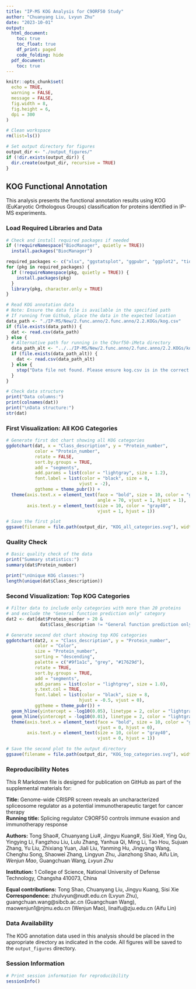 ```yaml
---
title: "IP-MS KOG Analysis for C9ORF50 Study"
author: "Chuanyang Liu, Lvyun Zhu"
date: "2023-10-01"
output:
  html_document:
    toc: true
    toc_float: true
    df_print: paged
    code_folding: hide
  pdf_document:
    toc: true
---
```


```r
knitr::opts_chunk$set(
  echo = TRUE,
  warning = FALSE,
  message = FALSE,
  fig.width = 8,
  fig.height = 6,
  dpi = 300
)

# Clean workspace
rm(list=ls())

# Set output directory for figures
output_dir <- "./output_figures/"
if (!dir.exists(output_dir)) {
  dir.create(output_dir, recursive = TRUE)
}
```

## KOG Functional Annotation

This analysis presents the functional annotation results using KOG (EuKaryotic Orthologous Groups) classification for proteins identified in IP-MS experiments.

### Load Required Libraries and Data

```r
# Check and install required packages if needed
if (!requireNamespace("BiocManager", quietly = TRUE))
  install.packages("BiocManager")

required_packages <- c("xlsx", "ggstatsplot", "ggpubr", "ggplot2", "tidyverse")
for (pkg in required_packages) {
  if (!requireNamespace(pkg, quietly = TRUE)) {
    install.packages(pkg)
  }
  library(pkg, character.only = TRUE)
}

# Read KOG annotation data
# Note: Ensure the data file is available in the specified path
# If running from Github, place the data in the expected location
data_path <- "./IP-MS/New/2.func.anno/2.func.anno/2.2.KOGs/kog.csv"
if (file.exists(data_path)) {
  dat <- read.csv(data_path)
} else {
  # Alternative path for running in the C9orf50-iMeta directory
  data_path_alt <- "../../IP-MS/New/2.func.anno/2.func.anno/2.2.KOGs/kog.csv"
  if (file.exists(data_path_alt)) {
    dat <- read.csv(data_path_alt)
  } else {
    stop("Data file not found. Please ensure kog.csv is in the correct location.")
  }
}

# Check data structure
print("Data columns:")
print(colnames(dat))
print("\nData structure:")
str(dat)
```

### First Visualization: All KOG Categories

```r
# Generate first dot chart showing all KOG categories
ggdotchart(dat, x = "Class_description", y = "Protein_number",
           color = "Protein_number",
           rotate = FALSE,
           sort.by.groups = TRUE,
           add = "segments",
           add.params = list(color = "lightgray", size = 1.2),
           font.label = list(color = "black", size = 8,
                            vjust = -2),
           ggtheme = theme_pubr()) +
  theme(axis.text.x = element_text(face = "bold", size = 10, color = "gray40",
                                   angle = 70, vjust = 1, hjust = 1),
        axis.text.y = element_text(size = 10, color = "gray40",
                                   vjust = 1, hjust = 1))

# Save the first plot
ggsave(filename = file.path(output_dir, "KOG_all_categories.svg"), width = 10, height = 8)
```

### Quality Check

```r
# Basic quality check of the data
print("Summary statistics:")
summary(dat$Protein_number)

print("\nUnique KOG classes:")
length(unique(dat$Class_description))
```

### Second Visualization: Top KOG Categories

```r
# Filter data to include only categories with more than 20 proteins
# and exclude the "General function prediction only" category
dat2 <- dat[dat$Protein_number > 20 & 
             dat$Class_description != "General function prediction only ",]

# Generate second dot chart showing top KOG categories
ggdotchart(dat2, x = "Class_description", y = "Protein_number",
           color = "Color",
           size = "Protein_number",
           sorting = "descending",
           palette = c("#9f1a1c", "grey", "#17629d"),
           rotate = TRUE,
           sort.by.groups = TRUE,
           add = "segments",
           add.params = list(color = "lightgrey", size = 1.0),
           y.text.col = TRUE,
           font.label = list(color = "black", size = 8,
                            hjust = -0.5, vjust = 0),
           ggtheme = theme_pubr()) +
  geom_hline(yintercept = -log10(0.05), linetype = 2, color = "lightgray") +
  geom_hline(yintercept = -log10(0.01), linetype = 2, color = "lightgray") +
  theme(axis.text.x = element_text(face = "bold", size = 10, color = "gray40",
                                   vjust = 0, hjust = 0),
        axis.text.y = element_text(size = 10, color = "gray40",
                                   vjust = 0, hjust = 1))

# Save the second plot to the output directory
ggsave(filename = file.path(output_dir, "KOG_top_categories.svg"), width = 6.0, height = 5.0)
```

### Reproducibility Notes

This R Markdown file is designed for publication on GitHub as part of the supplemental materials for:

**Title:** Genome-wide CRISPR screen reveals an uncharacterized spliceosome regulator as a potential immunotherapeutic target for cancer therapy  
**Running title:** Splicing regulator C9ORF50 controls immune evasion and immunotherapy response

**Authors:** Tong Shao#, Chuanyang Liu#, Jingyu Kuang#, Sisi Xie#, Ying Qu, Yingying Li, Fangzhou Liu, Lulu Zhang, Yanhua Qi, Ming Li, Tao Hou, Sujuan Zhang, Yu Liu, Zhixiang Yuan, Jiali Liu, Yanming Hu, Jingyang Wang, Chenghu Song, Shaowei Zhang, Lingyun Zhu, Jianzhong Shao, Aifu Lin*, Wenjun Mao*, Guangchuan Wang*, Lvyun Zhu*

**Institution:** 1 College of Science, National University of Defense Technology, Changsha 410073, China

**Equal contributions:** Tong Shao, Chuanyang Liu, Jingyu Kuang, Sisi Xie  
**Correspondence:** zhulvyun@nudt.edu.cn (Lvyun Zhu), guangchuan.wang@sibcb.ac.cn (Guangchuan Wang), maowenjun1@njmu.edu.cn (Wenjun Mao), linaifu@zju.edu.cn (Aifu Lin)

### Data Availability

The KOG annotation data used in this analysis should be placed in the appropriate directory as indicated in the code. All figures will be saved to the `output_figures` directory.

### Session Information

```r
# Print session information for reproducibility
sessionInfo()
```
